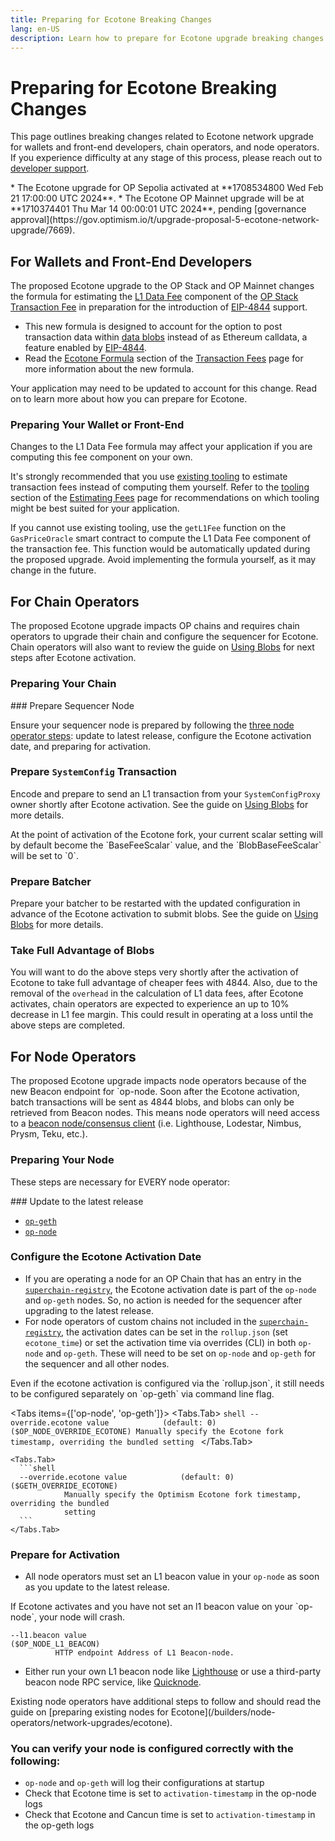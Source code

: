 ```yaml
---
title: Preparing for Ecotone Breaking Changes
lang: en-US
description: Learn how to prepare for Ecotone upgrade breaking changes.
---
```



# Preparing for Ecotone Breaking Changes

This page outlines breaking changes related to Ecotone network upgrade for wallets and front-end developers, chain operators, and node operators.
If you experience difficulty at any stage of this process, please reach out to [developer support](https://github.com/ethereum-optimism/developers/discussions).

<Callout type="warning">
  *   The Ecotone upgrade for OP Sepolia activated at **1708534800 Wed Feb 21 17:00:00 UTC 2024**.
  *   The Ecotone OP Mainnet upgrade will be at **1710374401 Thu Mar 14 00:00:01 UTC 2024**, pending [governance approval](https://gov.optimism.io/t/upgrade-proposal-5-ecotone-network-upgrade/7669).
</Callout>

## For Wallets and Front-End Developers

The proposed Ecotone upgrade to the OP Stack and OP Mainnet changes the formula for estimating the [L1 Data Fee](/stack/transactions/fees#l1-data-fee) component of the [OP Stack Transaction Fee](/stack/transactions/fees) in preparation for the introduction of [EIP-4844](https://eip4844.com) support.

*   This new formula is designed to account for the option to post transaction data within [data blobs](/builders/chain-operators/management/blobs) instead of as Ethereum calldata, a feature enabled by [EIP-4844](https://eip4844.com).
*   Read the [Ecotone Formula](/stack/transactions/fees#ecotone) section of the [Transaction Fees](/stack/transactions/fees) page for more information about the new formula.

Your application may need to be updated to account for this change.
Read on to learn more about how you can prepare for Ecotone.

### Preparing Your Wallet or Front-End

<Callout type="warning">
  Changes to the L1 Data Fee formula may affect your application if you are computing this fee component on your own.
</Callout>

It's strongly recommended that you use [existing tooling](/builders/dapp-developers/transactions/estimates#tooling) to estimate transaction fees instead of computing them yourself.
Refer to the [tooling](/builders/dapp-developers/transactions/estimates#tooling) section of the [Estimating Fees](/builders/dapp-developers/transactions/estimates) page for recommendations on which tooling might be best suited for your application.

If you cannot use existing tooling, use the `getL1Fee` function on the `GasPriceOracle` smart contract to compute the L1 Data Fee component of the transaction fee.
This function would be automatically updated during the proposed upgrade.
Avoid implementing the formula yourself, as it may change in the future.

## For Chain Operators

The proposed Ecotone upgrade impacts OP chains and requires chain operators to upgrade their chain and configure the sequencer for Ecotone.
Chain operators will also want to review the guide on [Using Blobs](/builders/chain-operators/management/blobs) for next steps after Ecotone activation.

### Preparing Your Chain

<Steps>
  ### Prepare Sequencer Node

  Ensure your sequencer node is prepared by following the [three node operator steps](#preparing-your-node): update to latest release, configure the Ecotone activation date, and preparing for activation.

  ### Prepare `SystemConfig` Transaction

  Encode and prepare to send an L1 transaction from your `SystemConfigProxy` owner shortly after Ecotone activation. See the guide on [Using Blobs](/builders/chain-operators/management/blobs#determine-scalar-values-for-using-blobs) for more details.

  <Callout type="info">
    At the point of activation of the Ecotone fork, your current scalar setting will by default become the `BaseFeeScalar` value, and the `BlobBaseFeeScalar` will be set to `0`.
  </Callout>

  ### Prepare Batcher

  Prepare your batcher to be restarted with the updated configuration in advance of the Ecotone activation to submit blobs. See the guide on [Using Blobs](/builders/chain-operators/management/blobs#update-your-batcher-to-post-blobs) for more details.

  ### Take Full Advantage of Blobs

  You will want to do the above steps very shortly after the activation of Ecotone to take full advantage of cheaper fees with 4844.
  Also, due to the removal of the `overhead` in the calculation of L1 data fees, after Ecotone activates, chain operators are expected to experience an up to 10% decrease in L1 fee margin.
  This could result in operating at a loss until the above steps are completed.
</Steps>

## For Node Operators

The proposed Ecotone upgrade impacts node operators because of the new Beacon endpoint for \`op-node. Soon after the Ecotone activation, batch
transactions will be sent as 4844 blobs, and blobs can only be retrieved from Beacon nodes.
This means node operators will need access to a [beacon node/consensus client](https://ethereum.org/developers/docs/nodes-and-clients#consensus-clients) (i.e. Lighthouse, Lodestar, Nimbus, Prysm, Teku, etc.).

### Preparing Your Node

These steps are necessary for EVERY node operator:

<Steps>
  ### Update to the latest release

  *   [`op-geth`](https://github.com/ethereum-optimism/op-geth/releases/tag/v1.101308.2)
  *   [`op-node`](https://github.com/ethereum-optimism/optimism/releases/tag/v1.7.0)

  ### Configure the Ecotone Activation Date

  *   If you are operating a node for an OP Chain that has an entry in the [`superchain-registry`](https://github.com/ethereum-optimism/superchain-registry/blob/main/superchain/configs/chainids.json), the Ecotone activation date is part of the `op-node` and `op-geth` nodes. So, no action is needed for the sequencer after upgrading to the latest release.
  *   For node operators of custom chains not included in the [`superchain-registry`](https://github.com/ethereum-optimism/superchain-registry/blob/main/superchain/configs/chainids.json), the activation dates can be set in the `rollup.json` (set `ecotone_time`) or set the activation time via overrides (CLI) in both `op-node` and `op-geth`. These will need to be set on `op-node` and `op-geth` for the sequencer and all other nodes.

  <Callout type="warning">
    Even if the ecotone activation is configured via the `rollup.json`, it still needs to be configured separately on `op-geth` via command line flag.
  </Callout>

  <Tabs items={['op-node', 'op-geth']}>
    <Tabs.Tab>
      ```shell
      --override.ecotone value            (default: 0)                       ($OP_NODE_OVERRIDE_ECOTONE)
                Manually specify the Ecotone fork timestamp, overriding the bundled setting
      ```
    </Tabs.Tab>

    <Tabs.Tab>
      ```shell
      --override.ecotone value            (default: 0)                       ($GETH_OVERRIDE_ECOTONE)
                Manually specify the Optimism Ecotone fork timestamp, overriding the bundled
                setting
      ```
    </Tabs.Tab>
  </Tabs>

  ### Prepare for Activation

  *   All node operators must set an L1 beacon value in your `op-node` as soon as you update to the latest release.

  <Callout type="warning">
    If Ecotone activates and you have not set an l1 beacon value on your `op-node`, your node will crash.
  </Callout>

  ```shell
  --l1.beacon value                                                      ($OP_NODE_L1_BEACON)
            HTTP endpoint Address of L1 Beacon-node.
  ```

  *   Either run your own L1 beacon node like [Lighthouse](https://lighthouse-book.sigmaprime.io/run_a_node.html) or use a third-party beacon node RPC service, like [Quicknode](https://www.quicknode.com/docs/ethereum/eth-v1-beacon-genesis).

  <Callout type="default">
    Existing node operators have additional steps to follow and should read the guide on [preparing existing nodes for Ecotone](/builders/node-operators/network-upgrades/ecotone).
  </Callout>

  ### You can verify your node is configured correctly with the following:

  *   `op-node` and `op-geth` will log their configurations at startup
  *   Check that Ecotone time is set to `activation-timestamp` in the op-node logs
  *   Check that Ecotone and Cancun time is set to `activation-timestamp` in the op-geth logs
</Steps>
